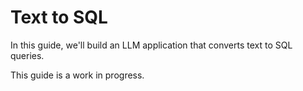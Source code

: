 # Text to SQL
In this guide, we'll build an LLM application that converts text to SQL queries.

<Note>
This guide is a work in progress.
</Note>